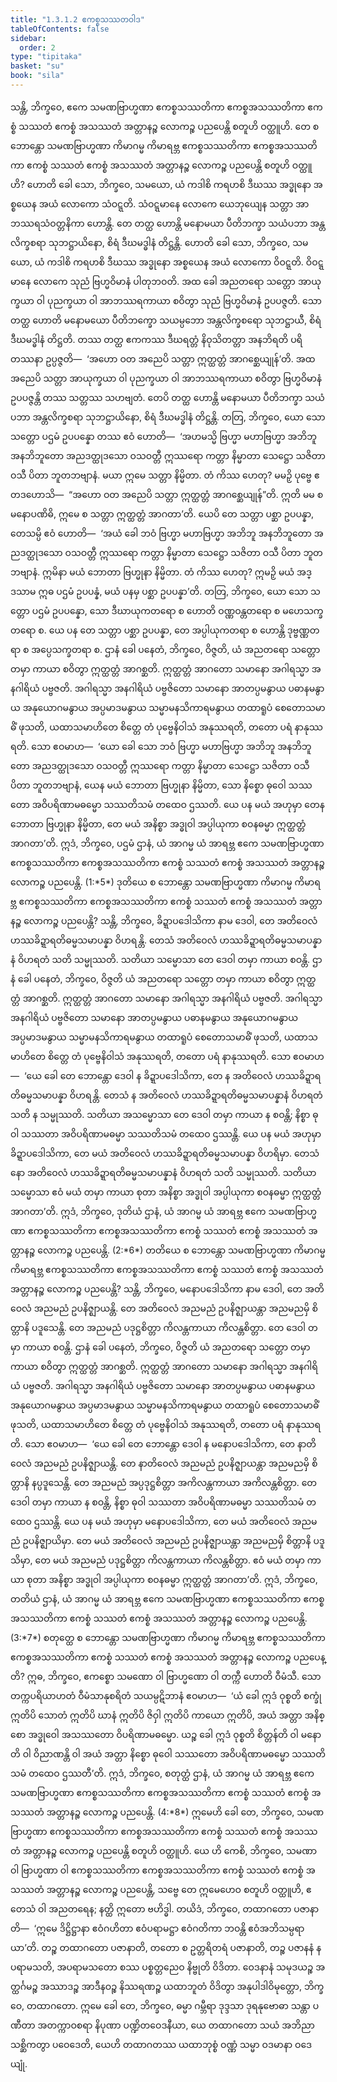 ```yaml
---
title: "1.3.1.2 ဧကစ္စသဿတဝါဒ"
tableOfContents: false
sidebar:
  order: 2
type: "tipitaka"
basket: "su"
book: "sila"
---
```



<DynamicBreadcrumb />

<Division number="38" book="sila">

<Paragraph number="74" book="sila">
သန္တိ, ဘိက္ခဝေ, ဧကေ သမဏဗြာဟ္မဏာ ဧကစ္စသဿတိကာ ဧကစ္စအသဿတိကာ <Emphasis>ဧကစ္စံ သဿတံ ဧကစ္စံ အသဿတံ အတ္တာနဉ္စ လောကဉ္စ</Emphasis> ပညပေန္တိ စတူဟိ ဝတ္ထူဟိ. တေ စ ဘောန္တော သမဏဗြာဟ္မဏာ ကိမာဂမ္မ ကိမာရဗ္ဘ ဧကစ္စသဿတိကာ ဧကစ္စအသဿတိကာ ဧကစ္စံ သဿတံ ဧကစ္စံ အသဿတံ အတ္တာနဉ္စ လောကဉ္စ ပညပေန္တိ စတူဟိ ဝတ္ထူဟိ?
</Paragraph>

</Division>
<Division number="39" book="sila">

<Paragraph number="75" book="sila">
ဟောတိ ခေါ သော, ဘိက္ခဝေ, သမယော, ယံ ကဒါစိ ကရဟစိ ဒီဃဿ အဒ္ဓုနော အစ္စယေန အယံ လောကော သံဝဋ္ဋတိ. သံဝဋ္ဋမာနေ လောကေ ယေဘုယျေန သတ္တာ အာဘဿရသံဝတ္တနိကာ ဟောန္တိ. တေ တတ္ထ ဟောန္တိ မနောမယာ ပီတိဘက္ခာ သယံပဘာ အန္တလိက္ခစရာ သုဘဋ္ဌာယိနော, စိရံ ဒီဃမဒ္ဓါနံ တိဋ္ဌန္တိ.
</Paragraph>

</Division>
<Division number="40" book="sila">

<Paragraph number="76" book="sila">
ဟောတိ ခေါ သော, ဘိက္ခဝေ, သမယော, ယံ ကဒါစိ ကရဟစိ ဒီဃဿ အဒ္ဓုနော အစ္စယေန အယံ လောကော ဝိဝဋ္ဋတိ. ဝိဝဋ္ဋမာနေ လောကေ သုညံ ဗြဟ္မဝိမာနံ ပါတုဘဝတိ. အထ ခေါ အညတရော သတ္တော အာယုက္ခယာ ဝါ ပုညက္ခယာ ဝါ အာဘဿရကာယာ စဝိတွာ သုညံ ဗြဟ္မဝိမာနံ ဥပပဇ္ဇတိ. သော တတ္ထ ဟောတိ မနောမယော ပီတိဘက္ခော သယမ္ပဘော အန္တလိက္ခစရော သုဘဋ္ဌာယီ, စိရံ ဒီဃမဒ္ဓါနံ တိဋ္ဌတိ.
</Paragraph>

</Division>
<Division number="41" book="sila">

<Paragraph number="77" book="sila">
တဿ တတ္ထ ဧကကဿ ဒီဃရတ္တံ နိဝုသိတတ္တာ အနဘိရတိ ပရိတဿနာ ဥပ္ပဇ္ဇတိ—  ‘အဟော ဝတ အညေပိ သတ္တာ ဣတ္ထတ္တံ အာဂစ္ဆေယျုန်’တိ. အထ အညေပိ သတ္တာ အာယုက္ခယာ ဝါ ပုညက္ခယာ ဝါ အာဘဿရကာယာ စဝိတွာ ဗြဟ္မဝိမာနံ ဥပပဇ္ဇန္တိ တဿ သတ္တဿ သဟဗျတံ. တေပိ တတ္ထ ဟောန္တိ မနောမယာ ပီတိဘက္ခာ သယံပဘာ အန္တလိက္ခစရာ သုဘဋ္ဌာယိနော, စိရံ ဒီဃမဒ္ဓါနံ တိဋ္ဌန္တိ.
</Paragraph>

</Division>
<Division number="42" book="sila">

<Paragraph number="78" book="sila">
တတြ, ဘိက္ခဝေ, ယော သော သတ္တော ပဌမံ ဥပပန္နော တဿ ဧဝံ ဟောတိ—  ‘အဟမသ္မိ ဗြဟ္မာ မဟာဗြဟ္မာ အဘိဘူ အနဘိဘူတော အညဒတ္ထုဒသော ဝသဝတ္တီ ဣဿရော ကတ္တာ နိမ္မာတာ သေဋ္ဌော သဇိတာ ဝသီ ပိတာ ဘူတဘဗျာနံ. မယာ ဣမေ သတ္တာ နိမ္မိတာ. တံ ကိဿ ဟေတု? မမဉှိ ပုဗ္ဗေ ဧတဒဟောသိ—  “အဟော ဝတ အညေပိ သတ္တာ ဣတ္ထတ္တံ အာဂစ္ဆေယျုန်”တိ. ဣတိ မမ စ မနောပဏိဓိ, ဣမေ စ သတ္တာ ဣတ္ထတ္တံ အာဂတာ’တိ.
</Paragraph>

<Paragraph number="79" book="sila">
ယေပိ တေ သတ္တာ ပစ္ဆာ ဥပပန္နာ, တေသမ္ပိ ဧဝံ ဟောတိ—  ‘အယံ ခေါ ဘဝံ ဗြဟ္မာ မဟာဗြဟ္မာ အဘိဘူ အနဘိဘူတော အညဒတ္ထုဒသော ဝသဝတ္တီ ဣဿရော ကတ္တာ နိမ္မာတာ သေဋ္ဌော သဇိတာ ဝသီ ပိတာ ဘူတဘဗျာနံ. ဣမိနာ မယံ ဘောတာ ဗြဟ္မုနာ နိမ္မိတာ. တံ ကိဿ ဟေတု? ဣမဉှိ မယံ အဒ္ဒသာမ ဣဓ ပဌမံ ဥပပန္နံ, မယံ ပနမှ ပစ္ဆာ ဥပပန္နာ’တိ.
</Paragraph>

</Division>
<Division number="43" book="sila">

<Paragraph number="80" book="sila">
တတြ, ဘိက္ခဝေ, ယော သော သတ္တော ပဌမံ ဥပပန္နော, သော ဒီဃာယုကတရော စ ဟောတိ ဝဏ္ဏဝန္တတရော စ မဟေသက္ခတရော စ. ယေ ပန တေ သတ္တာ ပစ္ဆာ ဥပပန္နာ, တေ အပ္ပါယုကတရာ စ ဟောန္တိ ဒုဗ္ဗဏ္ဏတရာ စ အပ္ပေသက္ခတရာ စ.
</Paragraph>

</Division>
<Division number="44" book="sila">

<Paragraph number="81" book="sila">
ဌာနံ ခေါ ပနေတံ, ဘိက္ခဝေ, ဝိဇ္ဇတိ, ယံ အညတရော သတ္တော တမှာ ကာယာ စဝိတွာ ဣတ္ထတ္တံ အာဂစ္ဆတိ. ဣတ္ထတ္တံ အာဂတော သမာနော အဂါရသ္မာ အနဂါရိယံ ပဗ္ဗဇတိ. အဂါရသ္မာ အနဂါရိယံ ပဗ္ဗဇိတော သမာနော အာတပ္ပမနွာယ ပဓာနမနွာယ အနုယောဂမနွာယ အပ္ပမာဒမနွာယ သမ္မာမနသိကာရမနွာယ တထာရူပံ စေတောသမာဓိံ ဖုသတိ, ယထာသမာဟိတေ စိတ္တေ တံ ပုဗ္ဗေနိဝါသံ အနုဿရတိ, တတော ပရံ နာနုဿရတိ.
</Paragraph>

<Paragraph number="82" book="sila">
သော ဧဝမာဟ—  ‘ယော ခေါ သော ဘဝံ ဗြဟ္မာ <Emphasis>မဟာဗြဟ္မာ</Emphasis> အဘိဘူ အနဘိဘူတော အညဒတ္ထုဒသော ဝသဝတ္တီ ဣဿရော ကတ္တာ နိမ္မာတာ သေဋ္ဌော သဇိတာ ဝသီ ပိတာ ဘူတဘဗျာနံ, ယေန မယံ ဘောတာ ဗြဟ္မုနာ နိမ္မိတာ, သော <Emphasis>နိစ္စော</Emphasis> ဓုဝေါ သဿတော အဝိပရိဏာမဓမ္မော သဿတိသမံ တထေဝ ဌဿတိ. ယေ ပန မယံ အဟုမှာ တေန ဘောတာ <Emphasis>ဗြဟ္မုနာ နိမ္မိတာ</Emphasis>, တေ မယံ <Emphasis>အနိစ္စာ</Emphasis> အဒ္ဓုဝါ အပ္ပါယုကာ စဝနဓမ္မာ ဣတ္ထတ္တံ အာဂတာ’တိ. ဣဒံ, ဘိက္ခဝေ, ပဌမံ ဌာနံ, ယံ အာဂမ္မ ယံ အာရဗ္ဘ ဧကေ သမဏဗြာဟ္မဏာ ဧကစ္စသဿတိကာ ဧကစ္စအသဿတိကာ ဧကစ္စံ သဿတံ ဧကစ္စံ အသဿတံ အတ္တာနဉ္စ လောကဉ္စ ပညပေန္တိ. (1:*5*)
</Paragraph>

</Division>
<Division number="45" book="sila">

<Paragraph number="83" book="sila">
ဒုတိယေ စ ဘောန္တော သမဏဗြာဟ္မဏာ ကိမာဂမ္မ ကိမာရဗ္ဘ ဧကစ္စသဿတိကာ ဧကစ္စအသဿတိကာ ဧကစ္စံ သဿတံ ဧကစ္စံ အသဿတံ အတ္တာနဉ္စ လောကဉ္စ ပညပေန္တိ? သန္တိ, ဘိက္ခဝေ, ခိဍ္ဍာပဒေါသိကာ နာမ ဒေဝါ, တေ အတိဝေလံ ဟဿခိဍ္ဍာရတိဓမ္မသမာပန္နာ ဝိဟရန္တိ. တေသံ အတိဝေလံ ဟဿခိဍ္ဍာရတိဓမ္မသမာပန္နာနံ ဝိဟရတံ သတိ သမ္မုဿတိ. သတိယာ သမ္မောသာ တေ ဒေဝါ တမှာ ကာယာ စဝန္တိ.
</Paragraph>

</Division>
<Division number="46" book="sila">

<Paragraph number="84" book="sila">
ဌာနံ ခေါ ပနေတံ, ဘိက္ခဝေ, ဝိဇ္ဇတိ ယံ အညတရော သတ္တော တမှာ ကာယာ စဝိတွာ ဣတ္ထတ္တံ အာဂစ္ဆတိ. ဣတ္ထတ္တံ အာဂတော သမာနော အဂါရသ္မာ အနဂါရိယံ ပဗ္ဗဇတိ. အဂါရသ္မာ အနဂါရိယံ ပဗ္ဗဇိတော သမာနော အာတပ္ပမနွာယ ပဓာနမနွာယ အနုယောဂမနွာယ အပ္ပမာဒမနွာယ သမ္မာမနသိကာရမနွာယ တထာရူပံ စေတောသမာဓိံ ဖုသတိ, ယထာသမာဟိတေ စိတ္တေ တံ ပုဗ္ဗေနိဝါသံ အနုဿရတိ, တတော ပရံ နာနုဿရတိ.
</Paragraph>

<Paragraph number="85" book="sila">
သော ဧဝမာဟ—  ‘ယေ ခေါ တေ ဘောန္တော ဒေဝါ န ခိဍ္ဍာပဒေါသိကာ, တေ န အတိဝေလံ ဟဿခိဍ္ဍာရတိဓမ္မသမာပန္နာ ဝိဟရန္တိ. တေသံ န အတိဝေလံ ဟဿခိဍ္ဍာရတိဓမ္မသမာပန္နာနံ ဝိဟရတံ သတိ န သမ္မုဿတိ. သတိယာ <Emphasis>အသမ္မောသာ</Emphasis> တေ <Emphasis>ဒေဝါ</Emphasis> တမှာ ကာယာ န စဝန္တိ; <Emphasis>နိစ္စာ</Emphasis> ဓုဝါ သဿတာ အဝိပရိဏာမဓမ္မာ သဿတိသမံ တထေဝ ဌဿန္တိ. ယေ ပန မယံ အဟုမှာ ခိဍ္ဍာပဒေါသိကာ, တေ မယံ အတိဝေလံ ဟဿခိဍ္ဍာရတိဓမ္မသမာပန္နာ ဝိဟရိမှာ. တေသံ နော အတိဝေလံ ဟဿခိဍ္ဍာရတိဓမ္မသမာပန္နာနံ ဝိဟရတံ သတိ သမ္မုဿတိ. သတိယာ <Emphasis>သမ္မောသာ</Emphasis> ဧဝံ မယံ တမှာ ကာယာ စုတာ <Emphasis>အနိစ္စာ</Emphasis> အဒ္ဓုဝါ အပ္ပါယုကာ စဝနဓမ္မာ ဣတ္ထတ္တံ အာဂတာ’တိ. ဣဒံ, ဘိက္ခဝေ, ဒုတိယံ ဌာနံ, ယံ အာဂမ္မ ယံ အာရဗ္ဘ ဧကေ သမဏဗြာဟ္မဏာ ဧကစ္စသဿတိကာ ဧကစ္စအသဿတိကာ ဧကစ္စံ သဿတံ ဧကစ္စံ အသဿတံ အတ္တာနဉ္စ လောကဉ္စ ပညပေန္တိ. (2:*6*)
</Paragraph>

</Division>
<Division number="47" book="sila">

<Paragraph number="86" book="sila">
တတိယေ စ ဘောန္တော သမဏဗြာဟ္မဏာ ကိမာဂမ္မ ကိမာရဗ္ဘ ဧကစ္စသဿတိကာ ဧကစ္စအသဿတိကာ ဧကစ္စံ သဿတံ ဧကစ္စံ အသဿတံ အတ္တာနဉ္စ လောကဉ္စ ပညပေန္တိ? သန္တိ, ဘိက္ခဝေ, မနောပဒေါသိကာ နာမ ဒေဝါ, တေ အတိဝေလံ အညမညံ ဥပနိဇ္ဈာယန္တိ. တေ အတိဝေလံ အညမညံ ဥပနိဇ္ဈာယန္တာ အညမညမှိ စိတ္တာနိ ပဒူသေန္တိ. တေ အညမညံ ပဒုဋ္ဌစိတ္တာ ကိလန္တကာယာ ကိလန္တစိတ္တာ. တေ ဒေဝါ တမှာ ကာယာ စဝန္တိ.
</Paragraph>

</Division>
<Division number="48" book="sila">

<Paragraph number="87" book="sila">
ဌာနံ ခေါ ပနေတံ, ဘိက္ခဝေ, ဝိဇ္ဇတိ ယံ အညတရော သတ္တော တမှာ ကာယာ စဝိတွာ ဣတ္ထတ္တံ အာဂစ္ဆတိ. ဣတ္ထတ္တံ အာဂတော သမာနော အဂါရသ္မာ အနဂါရိယံ ပဗ္ဗဇတိ. အဂါရသ္မာ အနဂါရိယံ ပဗ္ဗဇိတော သမာနော အာတပ္ပမနွာယ ပဓာနမနွာယ အနုယောဂမနွာယ အပ္ပမာဒမနွာယ သမ္မာမနသိကာရမနွာယ တထာရူပံ စေတောသမာဓိံ ဖုသတိ, ယထာသမာဟိတေ စိတ္တေ တံ ပုဗ္ဗေနိဝါသံ အနုဿရတိ, တတော ပရံ နာနုဿရတိ.
</Paragraph>

<Paragraph number="88" book="sila">
သော ဧဝမာဟ—  ‘ယေ ခေါ တေ ဘောန္တော <Emphasis>ဒေဝါ</Emphasis> န မနောပဒေါသိကာ, တေ နာတိဝေလံ အညမညံ ဥပနိဇ္ဈာယန္တိ. တေ နာတိဝေလံ အညမညံ ဥပနိဇ္ဈာယန္တာ အညမညမှိ စိတ္တာနိ နပ္ပဒူသေန္တိ. တေ အညမညံ <Emphasis>အပ္ပဒုဋ္ဌစိတ္တာ</Emphasis> အကိလန္တကာယာ အကိလန္တစိတ္တာ. တေ ဒေဝါ တမှာ ကာယာ န စဝန္တိ, <Emphasis>နိစ္စာ</Emphasis> ဓုဝါ သဿတာ အဝိပရိဏာမဓမ္မာ သဿတိသမံ တထေဝ ဌဿန္တိ. ယေ ပန မယံ အဟုမှာ မနောပဒေါသိကာ, တေ မယံ အတိဝေလံ အညမညံ ဥပနိဇ္ဈာယိမှာ. တေ မယံ အတိဝေလံ အညမညံ ဥပနိဇ္ဈာယန္တာ အညမညမှိ စိတ္တာနိ ပဒူသိမှာ, တေ မယံ အညမညံ <Emphasis>ပဒုဋ္ဌစိတ္တာ</Emphasis> ကိလန္တကာယာ ကိလန္တစိတ္တာ. ဧဝံ မယံ တမှာ ကာယာ စုတာ <Emphasis>အနိစ္စာ</Emphasis> အဒ္ဓုဝါ အပ္ပါယုကာ စဝနဓမ္မာ ဣတ္ထတ္တံ အာဂတာ’တိ. ဣဒံ, ဘိက္ခဝေ, တတိယံ ဌာနံ, ယံ အာဂမ္မ ယံ အာရဗ္ဘ ဧကေ သမဏဗြာဟ္မဏာ ဧကစ္စသဿတိကာ ဧကစ္စအသဿတိကာ ဧကစ္စံ သဿတံ ဧကစ္စံ အသဿတံ အတ္တာနဉ္စ လောကဉ္စ ပညပေန္တိ. (3:*7*)
</Paragraph>

</Division>
<Division number="49" book="sila">

<Paragraph number="89" book="sila">
စတုတ္ထေ စ ဘောန္တော သမဏဗြာဟ္မဏာ ကိမာဂမ္မ ကိမာရဗ္ဘ ဧကစ္စသဿတိကာ ဧကစ္စအသဿတိကာ ဧကစ္စံ သဿတံ ဧကစ္စံ အသဿတံ အတ္တာနဉ္စ လောကဉ္စ ပညပေန္တိ? ဣဓ, ဘိက္ခဝေ, ဧကစ္စော သမဏော ဝါ ဗြာဟ္မဏော ဝါ တက္ကီ ဟောတိ ဝီမံသီ. သော တက္ကပရိယာဟတံ ဝီမံသာနုစရိတံ သယမ္ပဋိဘာနံ ဧဝမာဟ—  ‘ယံ ခေါ ဣဒံ ဝုစ္စတိ <Emphasis>စက္ခုံ</Emphasis> ဣတိပိ <Emphasis>သောတံ</Emphasis> ဣတိပိ <Emphasis>ဃာနံ</Emphasis> ဣတိပိ <Emphasis>ဇိဝှါ</Emphasis> ဣတိပိ <Emphasis>ကာယော</Emphasis> ဣတိပိ, အယံ <Emphasis>အတ္တာ အနိစ္စော</Emphasis> အဒ္ဓုဝေါ အသဿတော ဝိပရိဏာမဓမ္မော. ယဉ္စ ခေါ ဣဒံ ဝုစ္စတိ <Emphasis>စိတ္တန်</Emphasis>တိ ဝါ မနောတိ ဝါ ဝိညာဏန္တိ ဝါ အယံ <Emphasis>အတ္တာ နိစ္စော</Emphasis> ဓုဝေါ သဿတော အဝိပရိဏာမဓမ္မော သဿတိသမံ တထေဝ ဌဿတီ’တိ. ဣဒံ, ဘိက္ခဝေ, စတုတ္ထံ ဌာနံ, ယံ အာဂမ္မ ယံ အာရဗ္ဘ ဧကေ သမဏဗြာဟ္မဏာ ဧကစ္စသဿတိကာ ဧကစ္စအသဿတိကာ ဧကစ္စံ သဿတံ ဧကစ္စံ အသဿတံ အတ္တာနဉ္စ လောကဉ္စ ပညပေန္တိ. (4:*8*)
</Paragraph>

</Division>
<Division number="50" book="sila">

<Paragraph number="90" book="sila">
ဣမေဟိ ခေါ တေ, ဘိက္ခဝေ, သမဏဗြာဟ္မဏာ ဧကစ္စသဿတိကာ ဧကစ္စအသဿတိကာ ဧကစ္စံ သဿတံ ဧကစ္စံ အသဿတံ အတ္တာနဉ္စ လောကဉ္စ ပညပေန္တိ စတူဟိ ဝတ္ထူဟိ. ယေ ဟိ ကေစိ, ဘိက္ခဝေ, သမဏာ ဝါ ဗြာဟ္မဏာ ဝါ ဧကစ္စသဿတိကာ ဧကစ္စအသဿတိကာ ဧကစ္စံ သဿတံ ဧကစ္စံ အသဿတံ အတ္တာနဉ္စ လောကဉ္စ ပညပေန္တိ, သဗ္ဗေ တေ ဣမေဟေဝ စတူဟိ ဝတ္ထူဟိ, ဧတေသံ ဝါ အညတရေန; နတ္ထိ ဣတော ဗဟိဒ္ဓါ.
</Paragraph>

</Division>
<Division number="51" book="sila">

<Paragraph number="91" book="sila">
တယိဒံ, ဘိက္ခဝေ, တထာဂတော ပဇာနာတိ—  ‘ဣမေ ဒိဋ္ဌိဋ္ဌာနာ ဧဝံဂဟိတာ ဧဝံပရာမဋ္ဌာ ဧဝံဂတိကာ ဘဝန္တိ ဧဝံအဘိသမ္ပရာယာ’တိ. တဉ္စ တထာဂတော ပဇာနာတိ, တတော စ ဥတ္တရိတရံ ပဇာနာတိ, တဉ္စ ပဇာနနံ န ပရာမသတိ, အပရာမသတော စဿ ပစ္စတ္တညေဝ နိဗ္ဗုတိ ဝိဒိတာ. ဝေဒနာနံ သမုဒယဉ္စ အတ္ထင်္ဂမဉ္စ အဿာဒဉ္စ အာဒီနဝဉ္စ နိဿရဏဉ္စ ယထာဘူတံ ဝိဒိတွာ အနုပါဒါဝိမုတ္တော, ဘိက္ခဝေ, တထာဂတော.
</Paragraph>

</Division>
<Division number="52" book="sila">

<Paragraph number="92" book="sila">
ဣမေ ခေါ တေ, ဘိက္ခဝေ, ဓမ္မာ ဂမ္ဘီရာ ဒုဒ္ဒသာ ဒုရနုဗောဓာ သန္တာ ပဏီတာ အတက္ကာဝစရာ နိပုဏာ ပဏ္ဍိတဝေဒနီယာ, ယေ တထာဂတော သယံ အဘိညာ သစ္ဆိကတွာ ပဝေဒေတိ, ယေဟိ တထာဂတဿ ယထာဘုစ္စံ ဝဏ္ဏံ သမ္မာ ဝဒမာနာ ဝဒေယျုံ.
</Paragraph>
</Division>